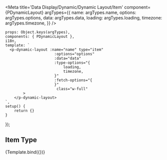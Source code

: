
<Meta title='Data Display/Dynamic/Dynamic Layout/Item'
      component={PDynamicLayout} argTypes={{
    name: argTypes.name,
    options: argTypes.options,
    data: argTypes.data,
    loading: argTypes.loading,
    timezone: argTypes.timezone,
}} />


    props: Object.keys(argTypes),
    components: { PDynamicLayout },
    i18n,
    template: `
      <p-dynamic-layout :name="name" type="item"
                          :options="options"
                          :data="data"
                          :type-options="{
                              loading,
                              timezone,
                          }"
                          :fetch-options="{
                          }"
                           class="w-full"
            >
        </p-dynamic-layout>
    `,
    setup() {
        return {}
    }
});


## Item Type

<Canvas>
    <Story name="Playground" args={{
        loading: false
    }}>
        {Template.bind({})}
    </Story>
</Canvas>

<ArgsTable story="Playground"/>

<br/>
<br/>

